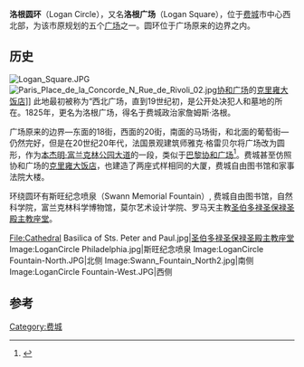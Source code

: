 {{Infobox NRHP | name =洛根圆环
  | nrhp_type =
  | image = Logan Circle (Philadelphia).JPG
  | caption = 斯旺纪念喷泉
  | location= [[费城|费城]]
  | lat_degrees = 39
  | lat_minutes = 57
  | lat_seconds = 28.16
  | lat_direction = N
  | long_degrees = 75
  | long_minutes = 10
  | long_seconds = 15.35
  | long_direction = W
  | locmapin = Pennsylvania
  | built =1683
| architect= Thomas Holme; 雅克· 格雷贝尔
| architecture= 
 | added = 1981年9月14日
 | governing_body = 
 | mpsub=
 | refnum=81000555<ref name="nris">{{NRISref|2007a}}</ref>
}}
'''洛根圆环'''（Logan Circle），又名'''洛根广场'''（Logan Square），位于[[费城|费城]]市中心西北部，为该市原规划的五个[[广场|广场]]之一。圆环位于广场原来的边界之内。

==历史==
[[File:Logan_Square.JPG|thumb]]
[[File:Paris_Place_de_la_Concorde_N_Rue_de_Rivoli_02.jpg|thumb]][[协和广场|协和广场]]的[[克里雍大饭店|克里雍大饭店]]]]
此地最初被称为“西北广场，直到19世纪初，是公开处决犯人和墓地的所在。1825年，更名为洛根广场，得名于费城政治家詹姆斯·洛根。 

广场原来的边界—东面的18街，西面的20街，南面的马场街，和北面的葡萄街—仍然完好，但是在20世纪20年代，法国景观建筑师雅克·格雷贝尔将广场改为圆形，作为[[本杰明·富兰克林公园大道|本杰明·富兰克林公园大道]]的一段，类似于[[巴黎|巴黎]][[协和广场|协和广场]]<ref>{{cite web|url=http://libwww.library.phila.gov/75th/centrallogan.htm|title=The Central Library and Logan Circle: New Public Spaces|work=City of Philadelphia|accessdate=2011-09-12|archive-date=2012-07-21|archive-url=https://web.archive.org/web/20120721225835/http://libwww.library.phila.gov/75th/centrallogan.htm|dead-url=no}}</ref>。费城甚至仿照协和广场的[[克里雍大饭店|克里雍大饭店]]，也建造了两座式样相同的大厦，费城自由图书馆和家事法院大楼。

环绕圆环有斯旺纪念喷泉（Swann Memorial Fountain）, 费城自由图书馆，自然科学院，富兰克林科学博物馆，莫尔艺术设计学院、罗马天主教[[圣伯多禄圣保禄圣殿主教座堂|圣伯多禄圣保禄圣殿主教座堂]]。 

<gallery>
File:Cathedral Basilica of Sts. Peter and Paul.jpg|[[圣伯多禄圣保禄圣殿主教座堂|圣伯多禄圣保禄圣殿主教座堂]]
Image:LoganCircle Philadelphia.jpg|斯旺纪念喷泉
Image:LoganCircle Fountain-North.JPG|北侧
Image:Swann_Fountain_North2.jpg|南侧
Image:LoganCircle Fountain-West.JPG|西侧
</gallery>

{{Commons category|Logan Circle (Philadelphia)}}
==参考==
{{Reflist}}

[[Category:费城|Category:费城]]